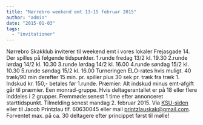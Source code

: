 ```yaml
---
title: "Nørrebro weekend emt 13-15 februar 2015"
author: "admin"
date: "2015-01-03"
tags: 
  - "invitationer"
---
```


Nørrebro Skakklub inviterer til weekend emt i vores lokaler Frejasgade 14. Der spilles på følgende tidspunkter. 1.runde fredag 13/2 kl. 19.30 2.runde lørdag 14/2 kl. 10.30 3.runde lørdag 14/2 kl. 16.00 4.runde søndag 15/2 kl. 10.30 5.runde søndag 15/2 kl. 16.00 Turneringen ELO-rates hvis muligt. 40 træk/90 min derefter 15 min. pr. spiller plus 30 sek pr. træk fra træk 1. Indskud kr. 150,- betales før 1.runde. Præmier: Alt indskud minus emt-afgift går til præmier. Een monrad-gruppe. Hvis deltagerantallet er på 18 eller flere inddeles i 2 grupper. Fremmøde:senest 1 time efter annonceret starttidspunkt. Tilmelding senest mandag 2. februar 2015. Via [KSU-siden](http://ksu.dk/kalender/dotnet/viskalender.aspx?id=1435) eller til Jacob Printzlau tlf. 60630045 eller mail printzlauskak@gmail.com. Forventet max. på ca. 30 deltagere efter princippet først til mølle!
